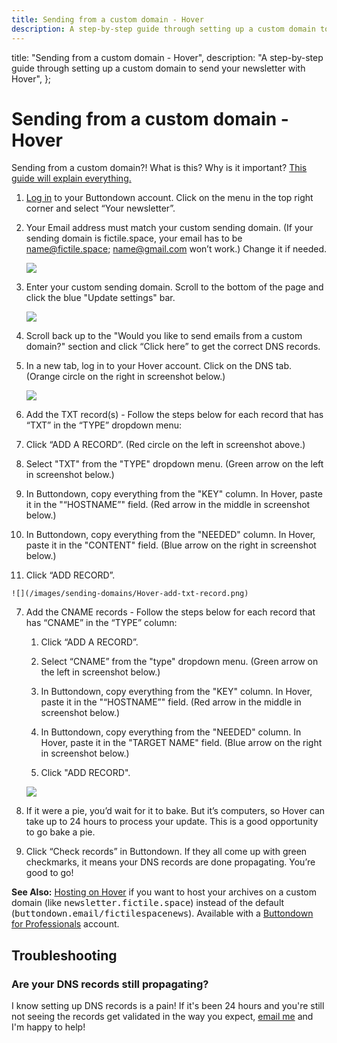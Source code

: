```yaml
---
title: Sending from a custom domain - Hover
description: A step-by-step guide through setting up a custom domain to send your newsletter with Hover
---
```



  title: "Sending from a custom domain - Hover",
  description:
    "A step-by-step guide through setting up a custom domain to send your newsletter with Hover",
};

# Sending from a custom domain - Hover


<Notice variant="info">
Sending from a custom domain?!  What is this? Why is it important?  <a
    className="text-green-800 underline"
    href="https://docs.buttondown.email/getting-started/sending-from-a-custom-domain"
  >This guide will explain everything.</a>
</Notice>

1. [Log in](https://buttondown.email/login) to your Buttondown account. Click on the menu in the top right corner and select “Your newsletter”.
2. Your Email address must match your custom sending domain. (If your sending domain is fictile.space, your email has to be name@fictile.space; name@gmail.com won’t work.) Change it if needed.

    ![](/images/sending-domains/buttondown-settings-email-address2.png)

3. Enter your custom sending domain.  Scroll to the bottom of the page and click the blue "Update settings" bar.

    ![](/images/sending-domains/buttondown-settings-sending-domain2.png)

4. Scroll back up to the "Would you like to send emails from a custom domain?" section and click “Click here” to get the correct DNS records.

   <!--  ![](/images/sending-domains/buttondown-settings-dns-records.png)  -->

5. In a new tab, log in to your Hover account.  Click on the DNS tab. (Orange circle on the right in screenshot below.)
    
    ![](/images/hosting-domains/hosting-on-hover.png)   
    <!--this image is stored in the hosting domains branch so I'm expecting it to work even though I can't see it in my preview -->

 6. Add the TXT record(s) - Follow the steps below for each record that has “TXT” in the “TYPE” dropdown menu:

   1. Click “ADD A RECORD”.  (Red circle on the left in screenshot above.)
   2. Select "TXT" from the "TYPE" dropdown menu.  (Green arrow on the left in screenshot below.)
   2. In Buttondown, copy everything from the "KEY" column.  In Hover, paste it in the "“HOSTNAME”" field. (Red arrow in the middle in screenshot below.)
   4. In Buttondown, copy everything from the "NEEDED" column.  In Hover, paste it in the "CONTENT" field. (Blue arrow on the right in screenshot below.)
   5. Click “ADD RECORD”.

    ![](/images/sending-domains/Hover-add-txt-record.png) 

7.  Add the CNAME records - Follow the steps below for each record that has “CNAME” in the “TYPE” column:
    
    1. Click “ADD A RECORD”.

    2. Select “CNAME” from the "type" dropdown menu.  (Green arrow on the left in screenshot below.)

    3. In Buttondown, copy everything from the "KEY" column.  In Hover, paste it in the "“HOSTNAME”" field. (Red arrow in the middle in screenshot below.)

    4. In Buttondown, copy everything from the "NEEDED" column.  In Hover, paste it in the "TARGET NAME" field. (Blue arrow on the right in screenshot below.) 

    5. Click "ADD RECORD".

    ![](/images/sending-domains/Hover-add-cname-record.png) 

8. If it were a pie, you’d wait for it to bake. But it’s computers, so Hover can take up to 24 hours to process your update. This is a good opportunity to go bake a pie.
9. Click “Check records” in Buttondown. If they all come up with green checkmarks, it means your DNS records are done propagating. You’re good to go!

<Notice variant="info">
<b>See Also:</b> <a
    className="text-green-800 underline"
    href="/getting-started/hosting-domains/hosting-on-hover"
  >Hosting on Hover</a> if you want to host your archives on a custom domain (like <tt>newsletter.fictile.space</tt>) instead of the default (<tt>buttondown.email/fictilespacenews</tt>). Available with a <a
    className="text-green-800 underline"
    href="https://buttondown.email/pricing"
  >Buttondown for Professionals</a> account.  
</Notice>

## Troubleshooting

### Are your DNS records still propagating?

I know setting up DNS records is a pain! If it's been 24 hours and you're still not seeing the records get validated in the way you expect, [email me](mailto:justin@buttondown.email) and I'm happy to help!
